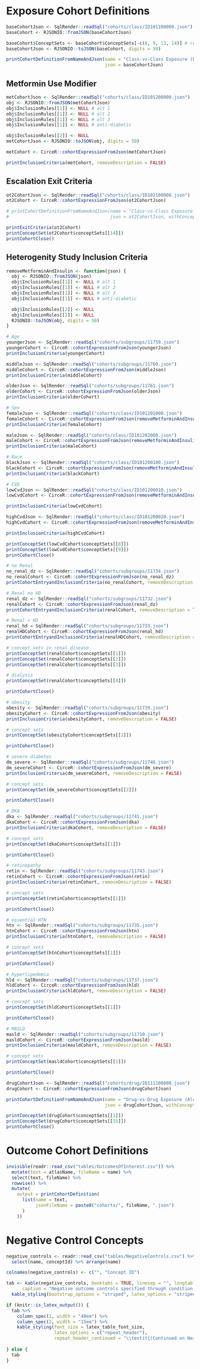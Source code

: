# Exposure Cohort Definitions

```r
baseCohortJson <- SqlRender::readSql("cohorts/class/ID101100000.json")
baseCohort <- RJSONIO::fromJSON(baseCohortJson)

baseCohort$ConceptSets <- baseCohort$ConceptSets[-c(8, 9, 13, 14)] # remove CVD, renal and alternative targets
baseCohortJson <- RJSONIO::toJSON(baseCohort, digits = 50)

printCohortDefinitionFromNameAndJson(name = "Class-vs-Class Exposure (DPP4 New-User) Cohort / OT1 {#class-cohort}",
                                     json = baseCohortJson)
```

## Metformin Use Modifier {#prior-metformin}

```r
metCohortJson <- SqlRender::readSql("cohorts/class/ID101200000.json")
obj <- RJSONIO::fromJSON(metCohortJson)
obj$InclusionRules[[1]] <- NULL # alt 1
obj$InclusionRules[[1]] <- NULL # alt 2
obj$InclusionRules[[1]] <- NULL # alt 3
obj$InclusionRules[[1]] <- NULL # anti-diabetic

obj$InclusionRules[[2]] <- NULL
metCohortJson <- RJSONIO::toJSON(obj, digits = 50)

metCohort <- CirceR::cohortExpressionFromJson(metCohortJson)

printInclusionCriteria(metCohort, removeDescription = FALSE)
```

## Escalation Exit Criteria {#escalation-cohort}

```r
ot2CohortJson <- SqlRender::readSql("cohorts/class/ID102100000.json")
ot2Cohort <- CirceR::cohortExpressionFromJson(ot2CohortJson)

# printCohortDefinitionFromNameAndJson(name = "Class-vs-Class Exposure (GLP1 New-User) Cohort / OT2",
#                                      json = ot2CohortJson, withConcepts = FALSE, withClosing = FALSE)

printExitCriteria(ot2Cohort)
printConceptSet(ot2Cohort$conceptSets[[14]])
printCohortClose()
```

## Heterogenity Study Inclusion Criteria {#atlas-subgroups}

```r
removeMetforminAndInsulin <- function(json) {
  obj <- RJSONIO::fromJSON(json)
  obj$InclusionRules[[1]] <- NULL # alt 1
  obj$InclusionRules[[1]] <- NULL # alt 2
  obj$InclusionRules[[1]] <- NULL # alt 3
  obj$InclusionRules[[1]] <- NULL # anti-diabetic

  obj$InclusionRules[[2]] <- NULL
  obj$InclusionRules[[2]] <- NULL
  RJSONIO::toJSON(obj, digits = 50)
}

# Age
youngerJson <- SqlRender::readSql("cohorts/subgroups/11759.json")
youngerCohort <- CirceR::cohortExpressionFromJson(youngerJson)
printInclusionCriteria(youngerCohort)

middleJson <- SqlRender::readSql("cohorts/subgroups/11760.json")
middleCohort <- CirceR::cohortExpressionFromJson(middleJson)
printInclusionCriteria(middleCohort)

olderJson <- SqlRender::readSql("cohorts/subgroups/11761.json")
olderCohort <- CirceR::cohortExpressionFromJson(olderJson)
printInclusionCriteria(olderCohort)
```

```r
# Sex
femaleJson <- SqlRender::readSql("cohorts/class/ID101201000.json")
femaleCohort <- CirceR::cohortExpressionFromJson(removeMetforminAndInsulin(femaleJson))
printInclusionCriteria(femaleCohort)

maleJson <- SqlRender::readSql("cohorts/class/ID101202000.json")
maleCohort <- CirceR::cohortExpressionFromJson(removeMetforminAndInsulin(maleJson))
printInclusionCriteria(maleCohort)
```

```r
# Race
blackJson <- SqlRender::readSql("cohorts/class/ID101200100.json")
blackCohort <- CirceR::cohortExpressionFromJson(removeMetforminAndInsulin(blackJson))
printInclusionCriteria(blackCohort)
```

```r
# CVD
lowCvdJson <- SqlRender::readSql("cohorts/class/ID101200010.json")
lowCvdCohort <- CirceR::cohortExpressionFromJson(removeMetforminAndInsulin(lowCvdJson))

printInclusionCriteria(lowCvdCohort)

highCvdJson <- SqlRender::readSql("cohorts/class/ID101200020.json")
highCvdCohort <- CirceR::cohortExpressionFromJson(removeMetforminAndInsulin(highCvdJson))

printInclusionCriteria(highCvdCohort)

printConceptSet(lowCvdCohort$conceptSets[[8]])
printConceptSet(lowCvdCohort$conceptSets[[9]])
printCohortClose()
```

```r
# no Renal
no_renal_dz <- SqlRender::readSql("cohorts/subgroups/11734.json")
no_renalCohort <- CirceR::cohortExpressionFromJson(no_renal_dz)
printCohortEntryandInclusionCriteria(no_renalCohort, removeDescription = TRUE)

# Renal no HD
renal_dz <- SqlRender::readSql("cohorts/subgroups/11732.json")
renalCohort <- CirceR::cohortExpressionFromJson(renal_dz)
printCohortEntryandInclusionCriteria(renalCohort, removeDescription = TRUE)

# Renal + HD
renal_hd = SqlRender::readSql("cohorts/subgroups/11733.json")
renalHDCohort <- CirceR::cohortExpressionFromJson(renal_hd)
printCohortEntryandInclusionCriteria(renalHDCohort, removeDescription = TRUE)

# concept sets in renal disease
printConceptSet(renalCohort$conceptSets[[1]])
printConceptSet(renalCohort$conceptSets[[2]])
printConceptSet(renalCohort$conceptSets[[3]])

# dialysis
printConceptSet(renalCohort$conceptSets[[4]])

printCohortClose()
```
```r
# obesity
obesity <- SqlRender::readSql("cohorts/subgroups/11739.json")
obesityCohort <- CirceR::cohortExpressionFromJson(obesity)
printInclusionCriteria(obesityCohort, removeDescription = FALSE)

# concept sets
printConceptSet(obesityCohort$conceptSets[[2]])

printCohortClose()
```

```r
# severe diabetes
dm_severe <- SqlRender::readSql("cohorts/subgroups/11746.json")
dm_severeCohort <- CirceR::cohortExpressionFromJson(dm_severe)
printInclusionCriteria(dm_severeCohort, removeDescription = FALSE)

# concept sets
printConceptSet(dm_severeCohort$conceptSets[[2]])

printCohortClose()
```

```r
# DKA
dka <- SqlRender::readSql("cohorts/subgroups/11741.json")
dkaCohort <- CirceR::cohortExpressionFromJson(dka)
printInclusionCriteria(dkaCohort, removeDescription = FALSE)

# concept sets
printConceptSet(dkaCohort$conceptSets[[1]])

printCohortClose()
```

```r
# retinopathy
retin <- SqlRender::readSql("cohorts/subgroups/11743.json")
retinCohort <- CirceR::cohortExpressionFromJson(retin)
printInclusionCriteria(retinCohort, removeDescription = FALSE)

# concept sets
printConceptSet(retinCohort$conceptSets[[1]])

printCohortClose()
```

```r
# essential HTN
htn <- SqlRender::readSql("cohorts/subgroups/11735.json")
htnCohort <- CirceR::cohortExpressionFromJson(htn)
printInclusionCriteria(htnCohort, removeDescription = FALSE)

# concept sets
printConceptSet(htnCohort$conceptSets[[1]])

printCohortClose()
```

```r
# hyperlipedemia
hld <- SqlRender::readSql("cohorts/subgroups/11737.json")
hldCohort <- CirceR::cohortExpressionFromJson(hld)
printInclusionCriteria(hldCohort, removeDescription = FALSE)

# concept sets
printConceptSet(hldCohort$conceptSets[[1]])

printCohortClose()
```

```r
# MASLD
masld <- SqlRender::readSql("cohorts/subgroups/11710.json")
masldCohort <- CirceR::cohortExpressionFromJson(masld)
printInclusionCriteria(masldCohort, removeDescription = FALSE)

# concept sets
printConceptSet(masldCohort$conceptSets[[1]])

printCohortClose()
```


```r
drugCohortJson <- SqlRender::readSql("cohorts/drug/ID111100000.json")
drugCohort <- CirceR::cohortExpressionFromJson(drugCohortJson)

printCohortDefinitionFromNameAndJson(name = "Drug-vs-Drug Exposure (Alogliptin New-User) Cohort / OT1 {#drug-cohort}",
                                     json = drugCohortJson, withConcepts = FALSE)

printConceptSet(drugCohort$conceptSets[[1]])
printConceptSet(drugCohort$conceptSets[[15]])
printCohortClose()

```

# Outcome Cohort Definitions

```r
invisible(readr::read_csv("tables/OutcomesOfInterest.csv")) %>%
  mutate(text = atlasName, fileName = name) %>%
  select(text, fileName) %>%
  rowwise() %>%
  mutate(
    output = printCohortDefinition(
      list(name = text,
           jsonFileName = paste0("cohorts/", fileName, ".json")
      )
    ))
```

# Negative Control Concepts {#negative-controls}

\captionsetup{labelformat=empty}

```r
negative_controls <- readr::read_csv("tables/NegativeControls.csv") %>%
  select(name, conceptId) %>% arrange(name)

colnames(negative_controls) <- c("", "Concept ID")

tab <- kable(negative_controls, booktabs = TRUE, linesep = "", longtable = TRUE,
      caption = "Negative outcome controls specified through condition occurrences that map to (a descendent of) the indicated concept ID") %>%
  kable_styling(bootstrap_options = "striped", latex_options = "striped")

if (knitr::is_latex_output()) {
  tab %>%
    column_spec(1, width = "40em") %>%
    column_spec(2, width = "15em") %>%
    kable_styling(font_size = latex_table_font_size,
                  latex_options = c("repeat_header"),
                  repeat_header_continued = "\\textit{(Continued on Next Page...)}")  
  
} else {
  tab
}
```
